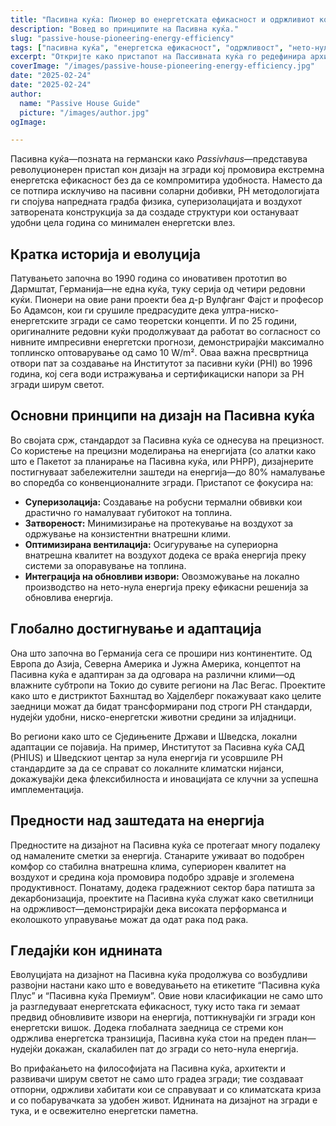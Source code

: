 ```yaml
---
title: "Пасивна куќа: Пионер во енергетската ефикасност и одржливиот комфорт"
description: "Вовед во принципите на Пасивна куќа."
slug: "passive-house-pioneering-energy-efficiency"
tags: ["пасивна куќа", "енергетска ефикасност", "одржливост", "нето-нула"]
excerpt: "Откријте како пристапот на Пассивната куќа го редефинира архитектурата—обезбедувајќи супериорен внатрешен комфор, драстично намалена потрошувачка на енергија и значително намалување на емисијата на јаглерод, без оглед на типот на зграда или климатските услови."
coverImage: "/images/passive-house-pioneering-energy-efficiency.jpg"
date: "2025-02-24"
date: "2025-02-24"
author: 
  name: "Passive House Guide"
  picture: "/images/author.jpg"
ogImage: 

---
```

Пасивна куќа—позната на германски како *Passivhaus*—представува револуционерен пристап кон дизајн на згради кој промовира екстремна енергетска ефикасност без да се компромитира удобноста. Наместо да се потпира исклучиво на пасивни соларни добивки, PH методологијата ги спојува напредната градба физика, суперизолацијата и воздухот затворената конструкција за да создаде структури кои остануваат удобни цела година со минимален енергетски влез.

## Кратка историја и еволуција

Патувањето започна во 1990 година со иновативен прототип во Дармштат, Германија—не една куќа, туку серија од четири редовни куќи. Пионери на овие рани проекти беа д-р Вулфганг Фајст и професор Бо Адамсон, кои ги срушиле предрасудите дека ултра-ниско-енергетските згради се само теоретски концепти. И по 25 години, оригиналните редовни куќи продолжуваат да работат во согласност со нивните импресивни енергетски прогнози, демонстрирајќи максимално топлинско оптоварување од само 10 W/m². Оваа важна пресвртница отвори пат за создавање на Институтот за пасивни куќи (PHI) во 1996 година, кој сега води истражувања и сертификациски напори за PH згради ширум светот.
## Основни принципи на дизајн на Пасивна куќа

Во својата срж, стандардот за Пасивна куќа се однесува на прецизност. Со користење на прецизни моделирања на енергијата (со алатки како што е Пакетот за планирање на Пасивна куќа, или PHPP), дизајнерите постигнуваат забележителни заштеди на енергија—до 80% намалување во споредба со конвенционалните згради. Пристапот се фокусира на:
- **Суперизолација:** Создавање на робусни термални обвивки кои драстично го намалуваат губитокот на топлина.
- **Затвореност:** Минимизирање на протекување на воздухот за одржување на конзистентни внатрешни клими.
- **Оптимизирана вентилација:** Осигурување на супериорна внатрешна квалитет на воздухот додека се враќа енергија преку системи за опоравување на топлина.
- **Интеграција на обновливи извори:** Овозможување на локално производство на нето-нула енергија преку ефикасни решенија за обновлива енергија.

## Глобално достигнување и адаптација

Она што започна во Германија сега се прошири низ континентите. Од Европа до Азија, Северна Америка и Јужна Америка, концептот на Пасивна куќа е адаптиран за да одговара на различни клими—од влажните субтропи на Токио до сувите региони на Лас Вегас. Проектите како што е дистриктот Бахнштад во Хајделберг покажуваат како целите заедници можат да бидат трансформирани под строги PH стандарди, нудејќи удобни, ниско-енергетски животни средини за илјадници.

Во региони како што се Сједињените Држави и Шведска, локални адаптации се појавија. На пример, Институтот за Пасивна куќа САД (PHIUS) и Шведскиот центар за нула енергија ги усовршиле PH стандардите за да се справат со локалните климатски нијанси, докажувајќи дека флексибилноста и иновацијата се клучни за успешна имплементација.
## Предности над заштедата на енергија

Предностите на дизајнот на Пасивна куќа се протегаат многу подалеку од намалените сметки за енергија. Станарите уживаат во подобрен комфор со стабилна внатрешна клима, супериорен квалитет на воздухот и средина која промовира подобро здравје и зголемена продуктивност. Понатаму, додека градежниот сектор бара патишта за декарбонизација, проектите на Пасивна куќа служат како светилници на одржливост—демонстрирајќи дека високата перформанса и еколошкото управување можат да одат рака под рака.

## Гледајќи кон иднината

Еволуцијата на дизајнот на Пасивна куќа продолжува со возбудливи развојни настани како што е воведувањето на етикетите “Пасивна куќа Плус” и “Пасивна куќа Премиум”. Овие нови класификации не само што ја разгледуваат енергетската ефикасност, туку исто така ги земаат предвид обновливите извори на енергија, поттикнувајќи ги згради кон енергетски вишок. Додека глобалната заедница се стреми кон одржлива енергетска транзиција, Пасивна куќа стои на преден план—нудејќи докажан, скалабилен пат до згради со нето-нула енергија.

Во прифаќањето на философијата на Пасивна куќа, архитекти и развивачи ширум светот не само што градеа згради; тие создаваат отпорни, одржливи хабитати кои се справуваат и со климатската криза и со побарувачката за удобен живот. Иднината на дизајнот на згради е тука, и е освежително енергетски паметна.
